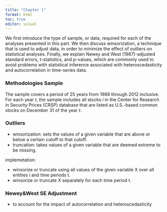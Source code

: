 ```yaml
---
title: "Chapter 1"
format: html
toc: true
editor: visual
---
```


We first introduce the type of sample, or data, required for each of the analyses presented in this part. We then discuss winsorization, a technique that is used to adjust data, in order to minimize the effect of outliers on statistical analyses. Finally, we explain Newey and West (1987)-adjusted standard errors, t-statistics, and p-values, which are commonly used to avoid problems with statistical inference associated with heteroscedasticity and autocorrelation in time-series data.

### Methodologies Sample

The sample covers a period of 25 years from 1988 through 2012 inclusive. For each year $t$, the sample includes all stocks $i$ in the Center for Research in Security Prices (CRSP) database that are listed as U.S.-based common stocks on December 31 of the year $t$.

### Outliers

- winsorization: sets the values of a given variable that are above or below a certain cutoff to that cutoff.
- truncation: takes values of a given variable that are deemed extreme to be missing.

implemetation: 

- winsorize or truncate using all values of the given variable X over all entities i and time periods t.
- winsorize or truncate X separately for each time period t.

### Newey&West SE Adjustment
- to account for the impact of autocorrelation and heteroscedasticity
